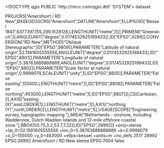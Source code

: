 <!DOCTYPE qgis PUBLIC 'http://mrcc.com/qgis.dtd' 'SYSTEM'>
<qgis version="3.30.0-'s-Hertogenbosch">
  <identifier></identifier>
  <parentidentifier></parentidentifier>
  <language></language>
  <type>dataset</type>
  <title></title>
  <abstract></abstract>
  <links/>
  <dates/>
  <fees></fees>
  <encoding></encoding>
  <crs>
    <spatialrefsys nativeFormat="Wkt">
      <wkt>PROJCRS["Amersfoort / RD New",BASEGEOGCRS["Amersfoort",DATUM["Amersfoort",ELLIPSOID["Bessel 1841",6377397.155,299.1528128,LENGTHUNIT["metre",1]]],PRIMEM["Greenwich",0,ANGLEUNIT["degree",0.0174532925199433]],ID["EPSG",4289]],CONVERSION["RD New",METHOD["Oblique Stereographic",ID["EPSG",9809]],PARAMETER["Latitude of natural origin",52.1561605555556,ANGLEUNIT["degree",0.0174532925199433],ID["EPSG",8801]],PARAMETER["Longitude of natural origin",5.38763888888889,ANGLEUNIT["degree",0.0174532925199433],ID["EPSG",8802]],PARAMETER["Scale factor at natural origin",0.9999079,SCALEUNIT["unity",1],ID["EPSG",8805]],PARAMETER["False easting",155000,LENGTHUNIT["metre",1],ID["EPSG",8806]],PARAMETER["False northing",463000,LENGTHUNIT["metre",1],ID["EPSG",8807]]],CS[Cartesian,2],AXIS["easting (X)",east,ORDER[1],LENGTHUNIT["metre",1]],AXIS["northing (Y)",north,ORDER[2],LENGTHUNIT["metre",1]],USAGE[SCOPE["Engineering survey, topographic mapping."],AREA["Netherlands - onshore, including Waddenzee, Dutch Wadden Islands and 12-mile offshore coastal zone."],BBOX[50.75,3.2,53.7,7.22]],ID["EPSG",28992]]</wkt>
      <proj4>+proj=sterea +lat_0=52.1561605555556 +lon_0=5.38763888888889 +k=0.9999079 +x_0=155000 +y_0=463000 +ellps=bessel +units=m +no_defs</proj4>
      <srsid>2517</srsid>
      <srid>28992</srid>
      <authid>EPSG:28992</authid>
      <description>Amersfoort / RD New</description>
      <projectionacronym>sterea</projectionacronym>
      <ellipsoidacronym>EPSG:7004</ellipsoidacronym>
      <geographicflag>false</geographicflag>
    </spatialrefsys>
  </crs>
  <extent/>
</qgis>
